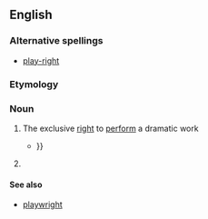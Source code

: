 ==English==

===Alternative spellings===
*[[play-right]]

===Etymology===
{{compound|play|right}}

===Noun===
{{en-noun}}

# {{legal|dated}} The exclusive [[right]] to [[perform]] a dramatic work
#*{{quote-book|1912|Richard Rogers Bowker|Copyright, Its History and Its Uses|url=http://books.google.com/books?id=n8A9AAAAIAAJ|page=162
|passage=Copyright in the specific sense is, however, of less importance to the dramatic author than '''playright''' or performing right{{...|, which is also covered and protected specifically by the code of 1909, though in less accurate, definite, and satisfactory provisions, involving in some respects serious questions. }}}}
# {{rfd-sense}} {{misspelling of|[[playwright]]}}

====See also====
*[[playwright]]